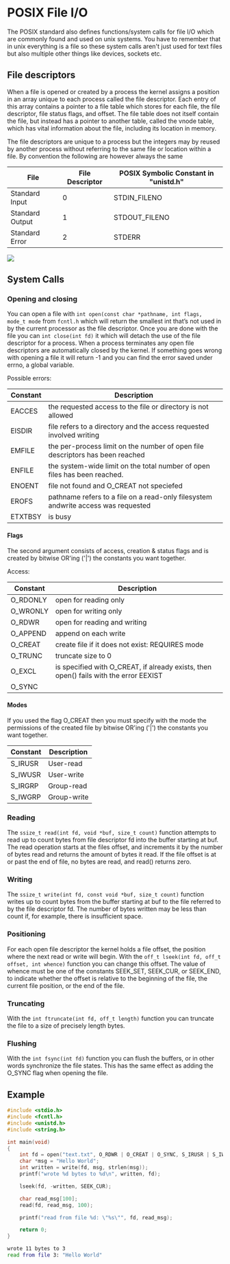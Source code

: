 
# POSIX File I/O

The POSIX standard also defines functions/system calls for file I/O which are commonly found and used on unix systems. You have to remember that in unix everything is a file so these system calls aren't just used for text files but also multiple other things like devices, sockets etc.

## File descriptors

When a file is opened or created by a process the kernel assigns a position in an array unique to each process called the file descriptor. Each entry of this array contains a pointer to a file table which stores for each file, the file descriptor, file status flags, and offset. The file table does not itself contain the file, but instead has a pointer to another table, called the vnode table, which has vital information about the file, including its location in memory.

The file descriptors are unique to a process but the integers may by reused by another process without referring to the same file or location within a file. By convention the following are however always the same

| File            | File Descriptor | POSIX Symbolic Constant in "unistd.h" |
| --------------- | --------------- | ------------------------------------- |
| Standard Input  | 0               | STDIN_FILENO                          |
| Standard Output | 1               | STDOUT_FILENO                         |
| Standard Error  | 2               | STDERR                                |

<Image 
    src="/cs/sysFileDescriptors.png"
    caption="How files are represented and managed in Unix systems to ensure that multiple processes can access the same file without interfering with each other."
    width={800}
/>

## System Calls

### Opening and closing

You can open a file with `int open(const char *pathname, int flags, mode_t mode` from `fcntl.h` which will return the smallest int that’s not used in by the current processor as the file descriptor. Once you are done with the file you can `int close(int fd)` it which will detach the use of the file descriptor for a process. When a process terminates any open file descriptors are automatically closed by the kernel. If something goes wrong with opening a file it will return -1 and you can find the error saved under errno, a global variable.

Possible errors:

| Constant | Description                                                                       |
| -------- | --------------------------------------------------------------------------------- |
| EACCES   | the requested access to the file or directory is not allowed                      |
| EISDIR   | file refers to a directory and the access requested involved writing              |
| EMFILE   | the per-process limit on the number of open file descriptors has been reached     |
| ENFILE   | the system-wide limit on the total number of open files has been reached.         |
| ENOENT   | file not found and O_CREAT not speciefed                                          |
| EROFS    | pathname refers to a file on a read-only filesystem andwrite access was requested |
| ETXTBSY  | is busy                                                                           |

#### Flags

The second argument consists of access, creation & status flags and is created by bitwise OR'ing ('|') the constants you want together.

Access:

| Constant | Description                                                                           |
| -------- | ------------------------------------------------------------------------------------- |
| O_RDONLY | open for reading only                                                                 |
| O_WRONLY | open for writing only                                                                 |
| O_RDWR   | open for reading and writing                                                          |
| O_APPEND | append on each write                                                                  |
| O_CREAT  | create file if it does not exist: REQUIRES mode                                       |
| O_TRUNC  | truncate size to 0                                                                    |
| O_EXCL   | is specified with O_CREAT, if already exists, then open() fails with the error EEXIST |
| O_SYNC   |                                                                                       |

#### Modes

If you used the flag O_CREAT then you must specify with the mode the permissions of the created file by bitwise OR'ing ('|') the constants you want together.

| Constant | Description |
| -------- | ----------- |
| S_IRUSR  | User-read   |
| S_IWUSR  | User-write  |
| S_IRGRP  | Group-read  |
| S_IWGRP  | Group-write |

### Reading

The `ssize_t read(int fd, void *buf, size_t count)` function attempts to read up to count bytes from file descriptor fd into the buffer starting at buf. The read operation starts at the files offset, and increments it by the number of bytes read and returns the amount of bytes it read. If the file offset is at or past the end of file, no bytes are read, and read() returns zero.

### Writing

The `ssize_t write(int fd, const void *buf, size_t count)` function writes up to count bytes from the buffer starting at buf to the file referred to by the file descriptor fd. The number of bytes written may be less than count if, for example, there is insufficient space.

### Positioning

For each open file descriptor the kernel holds a file offset, the position where the next read or write will begin. With the `off_t lseek(int fd, off_t offset, int whence)` function you can change this offset. The value of whence must be one of the constants SEEK_SET, SEEK_CUR, or SEEK_END, to indicate whether the offset is relative to the beginning of the file, the current file position, or the end of the file.

### Truncating

With the `int ftruncate(int fd, off_t length)` function you can truncate the file to a size of precisely length bytes.

### Flushing

With the `int fsync(int fd)` function you can flush the buffers, or in other words synchronize the file states. This has the same effect as adding the O_SYNC flag when opening the file.

## Example

```c
#include <stdio.h>
#include <fcntl.h>
#include <unistd.h>
#include <string.h>

int main(void)
{
    int fd = open("text.txt", O_RDWR | O_CREAT | O_SYNC, S_IRUSR | S_IWUSR);
    char *msg = "Hello World";
    int written = write(fd, msg, strlen(msg));
    printf("wrote %d bytes to %d\n", written, fd);

    lseek(fd, -written, SEEK_CUR);

    char read_msg[100];
    read(fd, read_msg, 100);

    printf("read from file %d: \"%s\"", fd, read_msg);

    return 0;
}
```

```bash filename="output"
wrote 11 bytes to 3
read from file 3: "Hello World"
```
